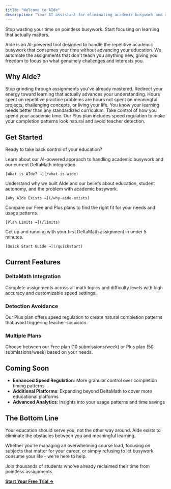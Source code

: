 ```yaml
---
title: "Welcome to AIde"
description: "Your AI assistant for eliminating academic busywork and reclaiming your time"
---
```


Stop wasting your time on pointless busywork. Start focusing on learning that actually matters.

AIde is an AI-powered tool designed to handle the repetitive academic busywork that consumes your time without advancing your education. We automate the assignments that don't teach you anything new, giving you freedom to focus on what genuinely challenges and interests you.

## Why AIde?

<CardGroup cols="2">
  <Card title="Eliminate Busywork" icon="trash" href="/why-aide-exists">
    Stop grinding through assignments you've already mastered. Redirect your energy toward learning that actually advances your understanding.
  </Card>
  <Card title="Reclaim Your Time" icon="clock" href="/what-is-aide">
    Hours spent on repetitive practice problems are hours not spent on meaningful projects, challenging concepts, or living your life.
  </Card>
  <Card title="Student Autonomy" icon="user-crown" href="/why-aide-exists">
    You know your learning needs better than any standardized curriculum. Take control of how you spend your academic time.
  </Card>
  <Card title="Smart Detection Avoidance" icon="shield-check" href="/limits">
    Our Plus plan includes speed regulation to make your completion patterns look natural and avoid teacher detection.
  </Card>
</CardGroup>

## Get Started

Ready to take back control of your education?

<Steps>
  <Step title="Understand What AIde Is">
    Learn about our AI-powered approach to handling academic busywork and our current DeltaMath integration.
    
    [What is AIde? →](/what-is-aide)
  </Step>
  
  <Step title="Read Our Philosophy">
    Understand why we built AIde and our beliefs about education, student autonomy, and the problem with academic busywork.
    
    [Why AIde Exists →](/why-aide-exists)
  </Step>
  
  <Step title="Choose Your Plan">
    Compare our Free and Plus plans to find the right fit for your needs and usage patterns.
    
    [Plan Limits →](/limits)
  </Step>
  
  <Step title="Start Using AIde">
    Get up and running with your first DeltaMath assignment in under 5 minutes.
    
    [Quick Start Guide →](/quickstart)
  </Step>
</Steps>

## Current Features

### DeltaMath Integration
Complete assignments across all math topics and difficulty levels with high accuracy and customizable speed settings.

### Detection Avoidance
Our Plus plan offers speed regulation to create natural completion patterns that avoid triggering teacher suspicion.

### Multiple Plans
Choose between our Free plan (10 submissions/week) or Plus plan (50 submissions/week) based on your needs.

## Coming Soon

- **Enhanced Speed Regulation**: More granular control over completion timing patterns
- **Additional Platforms**: Expanding beyond DeltaMath to cover more educational platforms
- **Advanced Analytics**: Insights into your usage patterns and time savings

## The Bottom Line

Your education should serve you, not the other way around. AIde exists to eliminate the obstacles between you and meaningful learning.

Whether you're managing an overwhelming course load, focusing on subjects that matter for your career, or simply refusing to let busywork consume your life - we're here to help.

<Card title="Ready to Get Started?" icon="rocket">
  Join thousands of students who've already reclaimed their time from pointless assignments.
  
  **[Start Your Free Trial →](https://aide.gg)**
</Card>
